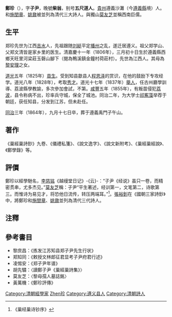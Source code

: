 '''鄭珍'''（{{bd|1806年|4月28日|1864年|10月18日|catIdx=Zheng,鄭}}），字'''子尹'''，晚號'''柴翁'''，别号'''五尺道人'''。[[貴州|貴州]]遵義沙灘（今[[遵義縣|遵義縣]]境）人。和[[施閏章|施閏章]]、[[姚鼐|姚鼐]]被並列為清代三大詩人。與獨山[[莫友芝|莫友芝]]並稱西南巨儒。

==生平==
郑珍先世为江西[[吉水|吉水]]人，先祖跟随[[刘綎|刘綎]]平定[[播州之役|播州]]之乱，遂迁居遵义。祖父郑学山、父郑文清皆是家乡里的医生。清嘉慶十一年（1806年），三月初十日生於遵義縣西鄉天旺里河梁莊玉磬山腳下（閱為鴨溪鎮金鐘村荷莊村）。先世為江西人。其母為[[黎安理|黎安理]]之女。

[[道光|道光]]五年（1825年）[[貢生|貢生]]。受到知县歙县人[[程恩泽|程恩泽]]的赏识，在他的鼓励下专攻经学。道光八年（1828年），考取[[秀才|秀才]]。道光十七年（1837年）[[舉人|舉人]]，任古州廳學訓導、荔波縣學教諭，多次參加會試，不第。[[咸丰_(年号)|咸豐]]五年（1855年），有叛苗侵犯[[荔波|荔波]]，县令称病不出，珍率兵守城，保全了城池。同治二年，为大学士[[祁寯藻|祁寯藻]]举荐于朝廷，获任知县，分发到江苏，但未赴任。

[[同治|同治]]三年（1864年），九月十七日卒，葬于遵義禹門子午山。

==著作==
《巢經巢詩鈔》九卷、《儀禮私箋》、《說文逸字》、《說文新附考》、《巢經巢經說》、《鄭學錄》等。

==評價==
鄭珍以經學馳名，[[李慈铭|李慈铭]]《越缦堂日记》-{云}-：“子尹《经说》虽只一卷，而精密贯串，尤多杰见。”[[莫友芝|莫友芝]]稱：子尹“平生著述，经训第一，文笔第二，诗歌第三。而惟诗为易见才，将恐他日流传，转压两端耳。”<ref>《巢经巢诗钞序》</ref>。[[張裕釗|張裕釗]]在《國朝三家詩鈔》中，將鄭珍和[[施閏章|施閏章]]、[[姚鼐|姚鼐]]並列為清代三代詩人。

==注釋==
<div class="references-small">
<references />
</div>

==參考書目==
* 黎庶昌：《拣发江苏知县郑子尹先生行状》
* 郑知同：《敕授文林郎征君显考子尹府君行述》
* 凌惕安：《郑子尹年谱》
* 胡先驌：〈讀鄭子尹《巢經巢詩集》〉
* 莫友芝：〈黎母孺人墓誌銘〉
* 黃萬機：《鄭珍評傳》

{{清朝人物小作品}}

{{DEFAULTSORT:Zheng鄭珍}}
[[Category:清朝經學家|Category:清朝經學家]]
[[Category:鄭姓|Zhen珍]]
[[Category:遵义县人|Category:遵义县人]]
[[Category:清朝詩人|Category:清朝詩人]]